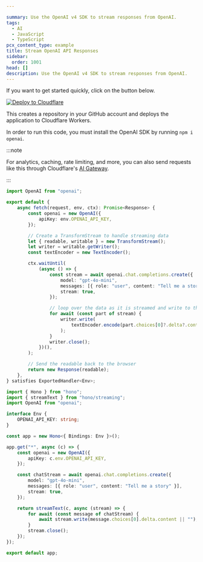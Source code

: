 ```yaml
---

summary: Use the OpenAI v4 SDK to stream responses from OpenAI.
tags:
  - AI
  - JavaScript
  - TypeScript
pcx_content_type: example
title: Stream OpenAI API Responses
sidebar:
  order: 1001
head: []
description: Use the OpenAI v4 SDK to stream responses from OpenAI.
---
```


If you want to get started quickly, click on the button below.

[![Deploy to Cloudflare](https://deploy.workers.cloudflare.com/button)](https://deploy.workers.cloudflare.com/?url=https://github.com/cloudflare/docs-examples/tree/main/workers/openai-sdk-streaming)

This creates a repository in your GitHub account and deploys the application to Cloudflare Workers.


In order to run this code, you must install the OpenAI SDK by running `npm i openai`.

:::note

For analytics, caching, rate limiting, and more, you can also send requests like this through Cloudflare's [AI Gateway](/ai-gateway/usage/providers/openai/).

:::

<Tabs syncKey="workersExamples"> <TabItem label="TypeScript" icon="seti:typescript">

```ts
import OpenAI from "openai";

export default {
	async fetch(request, env, ctx): Promise<Response> {
		const openai = new OpenAI({
			apiKey: env.OPENAI_API_KEY,
		});

		// Create a TransformStream to handle streaming data
		let { readable, writable } = new TransformStream();
		let writer = writable.getWriter();
		const textEncoder = new TextEncoder();

		ctx.waitUntil(
			(async () => {
				const stream = await openai.chat.completions.create({
					model: "gpt-4o-mini",
					messages: [{ role: "user", content: "Tell me a story" }],
					stream: true,
				});

				// loop over the data as it is streamed and write to the writeable
				for await (const part of stream) {
					writer.write(
						textEncoder.encode(part.choices[0]?.delta?.content || ""),
					);
				}
				writer.close();
			})(),
		);

		// Send the readable back to the browser
		return new Response(readable);
	},
} satisfies ExportedHandler<Env>;
```

</TabItem> <TabItem label="Hono" icon="seti:typescript">

```ts
import { Hono } from "hono";
import { streamText } from "hono/streaming";
import OpenAI from "openai";

interface Env {
	OPENAI_API_KEY: string;
}

const app = new Hono<{ Bindings: Env }>();

app.get("*", async (c) => {
	const openai = new OpenAI({
		apiKey: c.env.OPENAI_API_KEY,
	});

	const chatStream = await openai.chat.completions.create({
		model: "gpt-4o-mini",
		messages: [{ role: "user", content: "Tell me a story" }],
		stream: true,
	});

	return streamText(c, async (stream) => {
		for await (const message of chatStream) {
			await stream.write(message.choices[0].delta.content || "");
		}
		stream.close();
	});
});

export default app;
```

</TabItem> </Tabs>
